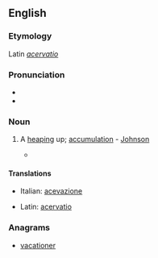 ==English==

===Etymology===
Latin ''[[acervatio]]''

===Pronunciation===
* {{IPA|/æ.sɚˈveɪʃən/|lang=en}}
* {{rhymes|eɪʃən}}

===Noun===
{{en-noun}}

# {{rare}} A [[heaping]] up; [[accumulation]] - [[Johnson]]
#*{{quote-book
|year=1620
|author=Thomas Lodge (tr.)
|by=Lucius Annaeus Seneca (Philosophus)
|title=Works, both Moral and Natural
|url=http://books.google.com/books?id=FElCAAAAcAAJ&pg=PA782
|chapter=2
|isbn=
|publisher=
|location=London
|editor=
|volume_plain=Of Naturall Questions
|page=782
|passage=Is it to be doubted that amongst these bodies which both we see and handle, which are either felt or feele, but that there are some compound? These are such by connexion or '''aceruation''', as for example, a rope, corne, or a ship.
}}

====Translations====
{{trans-top|a heaping up; accumulation}}
* Italian: [[acevazione]]
{{trans-mid}}
* Latin: [[acervatio]]
{{trans-bottom}}

===Anagrams===
* [[vacationer#English|vacationer]]